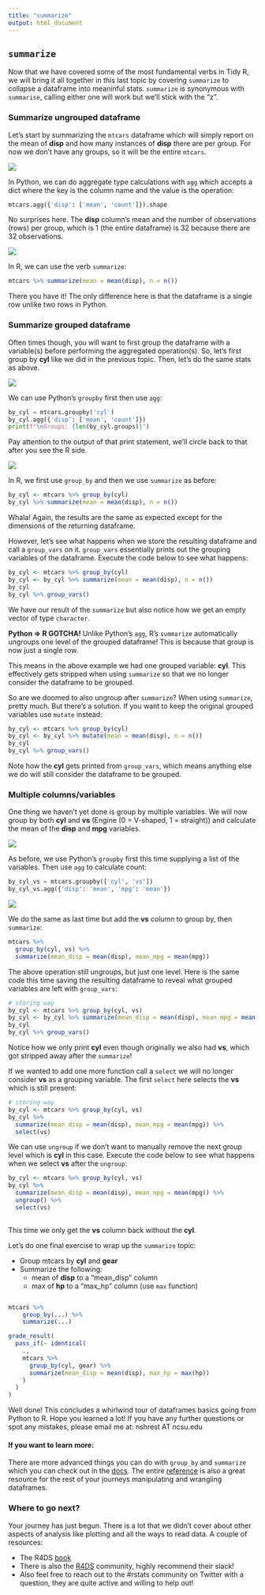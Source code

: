 ```yaml
---
title: "summarize"
output: html_document
---
```


## `summarize`

Now that we have covered some of the most fundamental verbs in Tidy R, we will bring it all together in this last topic by covering `summarize` to collapse a dataframe into meaninful stats. `summarize` is synonymous with `summarise`, calling either one will work but we'll stick with the "z".

### Summarize ungrouped dataframe

Let's start by summarizing the `mtcars` dataframe which will simply report on the mean of **disp**  and how many instances of **disp** there are per group. For now we don't have any groups, so it will be the entire `mtcars`.

<img src="../images/python_logo.png" class="language-icon">

In Python, we can do aggregate type calculations with `agg` which accepts a dict where the key is the column name and the value is the operation:

```python
mtcars.agg({'disp': ['mean', 'count']}).shape
```
No surprises here. The **disp** column's mean and the number of observations (rows) per group, which is 1 (the entire dataframe) is 32 because there are 32 observations.

<img src="../images/r_logo.png" class="language-icon">

In R, we can use the verb `summarize`:

```r
mtcars %>% summarize(mean = mean(disp), n = n())
```
There you have it! The only difference here is that the dataframe is a single row unlike two rows in Python.

### Summarize grouped dataframe

Often times though, you will want to first group the dataframe with a variable(s) before performing the aggregated operation(s). So, let's first group by **cyl** like we did in the previous topic. Then, let's do the same stats as above.

<img src="../images/python_logo.png" class="language-icon">

We can use Python's `groupby` first then use `agg`:

```python
by_cyl = mtcars.groupby('cyl')
by_cyl.agg({'disp': ['mean', 'count']})
print(f"\nGroups: {len(by_cyl.groups)}")
```

Pay attention to the output of that print statement, we'll circle back to that after you see the R side.

<img src="../images/r_logo.png" class="language-icon">

In R, we first use `group_by` and then we use `summarize` as before:

<!-- # Usually, you'll want to group first -->
```r
by_cyl <- mtcars %>% group_by(cyl)
by_cyl %>% summarize(mean = mean(disp), n = n())

```

Whala! Again, the results are the same as expected except for the dimensions of the returning dataframe. 

However, let's see what happens when we store the resulting dataframe and call a `group_vars` on it. `group_vars` essentially prints out the grouping variables of the dataframe. Execute the code below to see what happens:

```r
by_cyl <- mtcars %>% group_by(cyl)
by_cyl <- by_cyl %>% summarize(mean = mean(disp), n = n())
by_cyl
by_cyl %>% group_vars()
```
We have our result of the `summarize` but also notice how we get an empty vector of type `character`. 

**Python ⇒ R GOTCHA!** Unlike Python's `agg`, R's `summarize` automatically ungroups one level of the grouped dataframe! This is because that group is now just a single row.

This means in the above example we had one grouped variable: **cyl**. This effectively gets stripped when using `summarize` so that we no longer consider the dataframe to be grouped.

So are we doomed to also ungroup after `summarize`? When using `summarize`, pretty much. But there's a solution. If you want to keep the original grouped variables use `mutate` instead:

```r
by_cyl <- mtcars %>% group_by(cyl)
by_cyl <- by_cyl %>% mutate(mean = mean(disp), n = n())
by_cyl
by_cyl %>% group_vars()
```
Note how the **cyl** gets printed from `group_vars`, which means anything else we do will still consider the dataframe to be grouped.

### Multiple columns/variables

One thing we haven't yet done is group by multiple variables. We will now group by both **cyl** and **vs** (Engine (0 = V-shaped, 1 = straight)) and calculate the mean of the **disp** and **mpg** variables.

<img src="../images/python_logo.png" class="language-icon">

As before, we use Python's `groupby` first this time supplying a list of the variables. Then use `agg` to calculate count:

```python
by_cyl_vs = mtcars.groupby(['cyl', 'vs'])
by_cyl_vs.agg({'disp': 'mean', 'mpg': 'mean'})
```

<img src="../images/r_logo.png" class="language-icon">

We do the same as last time but add the **vs** column to group by, then `summarize`:

```r
mtcars %>%
  group_by(cyl, vs) %>%
  summarize(mean_disp = mean(disp), mean_mpg = mean(mpg))

```

The above operation still ungroups, but just one level. Here is the same code this time saving the resulting dataframe to reveal what grouped variables are left with `group_vars`:

```r
# storing way
by_cyl <- mtcars %>% group_by(cyl, vs)
by_cyl <- by_cyl %>% summarize(mean_disp = mean(disp), mean_mpg = mean(mpg))
by_cyl
by_cyl %>% group_vars()
```
Notice how we only print **cyl** even though originally we also had **vs**, which got stripped away after the `summarize`!

If we wanted to add one more function call a `select` we will no longer consider **vs** as a grouping variable. The first `select` here selects the **vs** which is still present:

```r
# storing way
by_cyl <- mtcars %>% group_by(cyl, vs)
by_cyl %>% 
  summarize(mean_disp = mean(disp), mean_mpg = mean(mpg)) %>%
  select(vs)


```
We can use `ungroup` if we don't want to manually remove the next group level which is **cyl** in this case. Execute the code below to see what happens when we select **vs** after the `ungroup`:

```r
by_cyl <- mtcars %>% group_by(cyl, vs)
by_cyl %>% 
  summarize(mean_disp = mean(disp), mean_mpg = mean(mpg)) %>%
  ungroup() %>% 
  select(vs)
  
```
This time we only get the **vs** column back without the **cyl**.

Let's do one final exercise to wrap up the `summarize` topic:

- Group mtcars by **cyl** and **gear**
- Summarize the following:
  - mean of **disp** to a "mean_disp" column
  - max of **hp** to a "max_hp" column (use `max` function)

```r

```

```r
mtcars %>%
    group_by(...) %>%
    summarize(...)
```

```r
grade_result(
  pass_if(~ identical(
    .,
    mtcars %>%
      group_by(cyl, gear) %>%
      summarize(mean_disp = mean(disp), max_hp = max(hp))
    )
  )
)
```

Well done! This concludes a whirlwind tour of dataframes basics going from Python to R. Hope you learned a lot! If you have any further questions or spot any mistakes, please email me at: nshrest AT ncsu.edu

#### If you want to learn more:

There are more advanced things you can do with `group_by` and `summarize` which you can check out in the [docs](https://dplyr.tidyverse.org/reference/group_by.html). The entire [reference](https://dplyr.tidyverse.org/index.html) is also a great resource for the rest of your journeys manipulating and wrangling dataframes. 

### Where to go next?

Your journey has just begun. There is a lot that we didn't cover about other aspects of analysis like plotting and all the ways to read data. A couple of resources:

- The R4DS [book](https://r4ds.had.co.nz) 
- There is also the [R4DS](https://www.rfordatasci.com) community, highly recommend their slack!
- Also feel free to reach out to the #rstats community on Twitter with a question, they are quite active and willing to help out!


